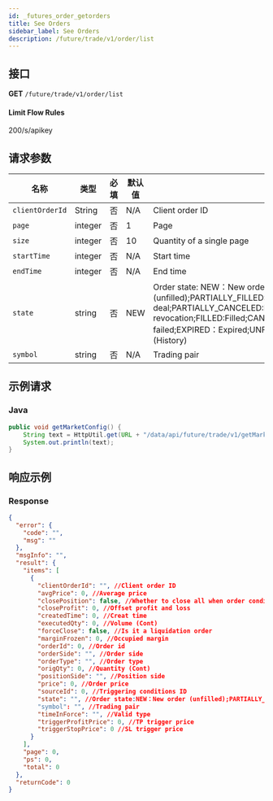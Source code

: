 ```yaml
---
id: _futures_order_getorders
title: See Orders
sidebar_label: See Orders
description: /future/trade/v1/order/list
---
```


## 接口

**GET** `/future/trade/v1/order/list`

#### **Limit Flow Rules**

200/s/apikey

## 请求参数

| 名称 | 类型 | 必填 | 默认值 | 说明 | 范围 |
| --- | --- | --- | --- | --- | --- |
| `clientOrderId` | String | 否 | N/A | Client order ID |  |
| `page` | integer | 否 | 1 | Page |  |
| `size` | integer | 否 | 10 | Quantity of a single page |  |
| `startTime` | integer | 否 | N/A | Start time |  |
| `endTime` | integer | 否 | N/A | End time |  |
| `state` | string | 否 | NEW | Order state: NEW：New order (unfilled);PARTIALLY_FILLED:Partial deal;PARTIALLY_CANCELED:Partial revocation;FILLED:Filled;CANCELED:Cancled;REJECTED:Order failed;EXPIRED：Expired;UNFINISHED:Unfinished;HISTORY:(History) |  |
| `symbol` | string | 否 | N/A | Trading pair |  |

## 示例请求

### Java

```java
public void getMarketConfig() {
	String text = HttpUtil.get(URL + "/data/api/future/trade/v1/getMarketConfig");
	System.out.println(text);
}
```

## 响应示例

### Response

```json
{
  "error": {
    "code": "",
    "msg": ""
  },
  "msgInfo": "",
  "result": {
    "items": [
      {
        "clientOrderId": "", //Client order ID
        "avgPrice": 0, //Average price
        "closePosition": false, //Whether to close all when order condition is triggered
        "closeProfit": 0, //Offset profit and loss
        "createdTime": 0, //Creat time
        "executedQty": 0, //Volume (Cont)
        "forceClose": false, //Is it a liquidation order
        "marginFrozen": 0, //Occupied margin
        "orderId": 0, //Order id
        "orderSide": "", //Order side
        "orderType": "", //Order type
        "origQty": 0, //Quantity (Cont)
        "positionSide": "", //Position side
        "price": 0, //Order price
        "sourceId": 0, //Triggering conditions ID
        "state": "", //Order state:NEW：New order (unfilled);PARTIALLY_FILLED:Partial deal;PARTIALLY_CANCELED:Partial revocation;FILLED:Filled;CANCELED:Cancled;REJECTED:Order failed;EXPIRED：Expired
        "symbol": "", //Trading pair
        "timeInForce": "", //Valid type
        "triggerProfitPrice": 0, //TP trigger price
        "triggerStopPrice": 0 //SL trigger price
      }
    ],
    "page": 0,
    "ps": 0,
    "total": 0
  },
  "returnCode": 0
}
```

